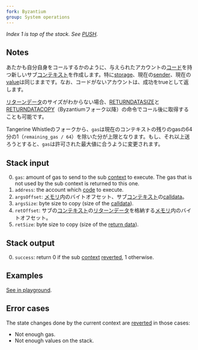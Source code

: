 ```yaml
---
fork: Byzantium
group: System operations
---
```


*Index 1 is top of the stack. See [PUSH](/#60).*

## Notes

あたかも自分自身をコールするかのように、与えられたアカウントの[コード](/about)を持つ新しいサブ[コンテキスト](/about)を作成します。特に[storage](/about)、現在の[sender](/#33)、現在の[value](/#34)は同じままです。なお、コードがないアカウントは、成功をtrueとして返します。

[リターンデータ](/about)のサイズがわからない場合、[RETURNDATASIZE](/#3D)と[RETURNDATACOPY](/#3E)（Byzantiumフォーク以降）の命令でコール後に取得することも可能です。

Tangerine Whistleのフォークから、`gas`は現在のコンテキストの残りのgasの64分の1（`remaining_gas / 64`）を除いた分が上限となります。もし、それ以上送ろうとすると、`gas`は許可された最大値に合うように変更されます。

## Stack input

0. `gas`: amount of gas to send to the sub [context](/about) to execute. The gas that is not used by the sub context is returned to this one.
1. `address`: the account which [code](/about) to execute.
2. `argsOffset`: [メモリ](/about)内のバイトオフセット、サブ[コンテキスト](/about)の[calldata](/about)。
3. `argsSize`: byte size to copy (size of the [calldata](/about)).
4. `retOffset`: サブの[コンテキスト](/about)の[リターンデータ](/about)を格納する[メモリ](/about)内のバイトオフセット。
5. `retSize`: byte size to copy (size of the [return data](/about)).

## Stack output

0. `success`: return 0 if the sub [context](/about) [reverted](/#FD), 1 otherwise.

## Examples

[See in playground](/playground?unit=Wei&codeType=Mnemonic&code='kCreatXa%20VqthaqcreateNaWexceptioWif%20Zofjisd_17dx67Y054Y757FE5BY052Y86018F3QMSTORE~17~15QCREATzm0bbbJ5vyykSeqZiWthXcurrenqVt~1QSSTORz'%3Am1bb~32J6v'~_1%20zEyykCall%20withjK0%20y%5Cnv_2dxFFFFyDELEGATECALLqt%20m%3Dd%2C%20returnNk%2F%2F%20j%20storagXd%200b~0_yPUSHZfirsqKY600Xe%20Wn%20VcontracQbyNs%20KsloqJQDUP%01JKNQVWXYZ_bdjkmqvyz~_).

## Error cases

The state changes done by the current context are [reverted](#FD) in those cases:
- Not enough gas.
- Not enough values on the stack.
